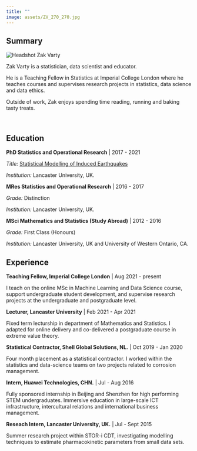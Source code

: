 ```yaml
---
title: ""
image: assets/ZV_270_270.jpg
---
```


## Summary

::: small_left
<img style = "border-radius: 10%;" src="assets/ZV_270_270.jpg" alt="Headshot Zak Varty">
:::
Zak Varty is a statistician, data scientist and educator. 

He is a Teaching Fellow in Statistics at Imperial College London where he teaches courses and supervises research projects in statistics, data science and data ethics.

Outside of work, Zak enjoys spending time reading, running and baking tasty treats.
 
</br>

## Education

__PhD Statistics and Operational Research__ | 2017 - 2021

_Title:_ [Statistical Modelling of Induced Earthquakes](https://eprints.lancs.ac.uk/id/eprint/160193/1/2021VartyPhD.pdf)

_Institution:_ Lancaster University, UK.  


__MRes Statistics and Operational Research__ | 2016 - 2017

_Grade:_ Distinction

_Institution:_ Lancaster University, UK.  


__MSci Mathematics and Statistics (Study Abroad)__ | 2012 - 2016

_Grade:_ First Class (Honours)

_Institution:_ Lancaster University, UK and University of Western Ontario, CA.  



## Experience

__Teaching Fellow, Imperial College London__ | Aug 2021 - present

I teach on the online MSc in Machine Learning and Data Science course, support undergraduate student development, and supervise research projects at the undergraduate and postgraduate level.

__Lecturer, Lancaster University__ | Feb 2021 - Apr 2021

Fixed term lecturship in department of Mathematics and Statistics. I adapted for online delivery and co-delivered a postgraduate course in extreme value theory.

__Statistical Contractor, Shell Global Solutions, NL.__ | Oct 2019 - Jan 2020

Four month placement as a statistical contractor. I worked within the statistics and data-science teams on two projects related to corrosion management. 

__Intern, Huawei Technologies, CHN.__ | Jul - Aug 2016

Fully sponsored internship in Beijing and Shenzhen for high performing STEM undergraduates. Immersive education in large-scale ICT infrastructure, intercultural relations and international business management.

__Reseach Intern, Lancaster University, UK.__ | Jul - Sept 2015

Summer research project within STOR-i CDT, investigating modelling techniques to estimate pharmacokinetic parameters from small data sets.




